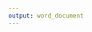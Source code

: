 ---
output: word_document
---
\documentclass[]{article}
\usepackage{lmodern}
\usepackage{amssymb,amsmath}
\usepackage{ifxetex,ifluatex}
\usepackage{fixltx2e} % provides \textsubscript
\ifnum 0\ifxetex 1\fi\ifluatex 1\fi=0 % if pdftex
  \usepackage[T1]{fontenc}
  \usepackage[utf8]{inputenc}
\else % if luatex or xelatex
  \ifxetex
    \usepackage{mathspec}
    \usepackage{xltxtra,xunicode}
  \else
    \usepackage{fontspec}
  \fi
  \defaultfontfeatures{Mapping=tex-text,Scale=MatchLowercase}
  \newcommand{\euro}{€}
\fi
% use upquote if available, for straight quotes in verbatim environments
\IfFileExists{upquote.sty}{\usepackage{upquote}}{}
% use microtype if available
\IfFileExists{microtype.sty}{%
\usepackage{microtype}
\UseMicrotypeSet[protrusion]{basicmath} % disable protrusion for tt fonts
}{}
\usepackage[margin=1in]{geometry}
\usepackage{graphicx}
\makeatletter
\def\maxwidth{\ifdim\Gin@nat@width>\linewidth\linewidth\else\Gin@nat@width\fi}
\def\maxheight{\ifdim\Gin@nat@height>\textheight\textheight\else\Gin@nat@height\fi}
\makeatother
% Scale images if necessary, so that they will not overflow the page
% margins by default, and it is still possible to overwrite the defaults
% using explicit options in \includegraphics[width, height, ...]{}
\setkeys{Gin}{width=\maxwidth,height=\maxheight,keepaspectratio}
\ifxetex
  \usepackage[setpagesize=false, % page size defined by xetex
              unicode=false, % unicode breaks when used with xetex
              xetex]{hyperref}
\else
  \usepackage[unicode=true]{hyperref}
\fi
\hypersetup{breaklinks=true,
            bookmarks=true,
            pdfauthor={Tomo Eguchi},
            pdftitle={R configuration for Windows},
            colorlinks=true,
            citecolor=blue,
            urlcolor=blue,
            linkcolor=magenta,
            pdfborder={0 0 0}}
\urlstyle{same}  % don't use monospace font for urls
\setlength{\parindent}{0pt}
\setlength{\parskip}{6pt plus 2pt minus 1pt}
\setlength{\emergencystretch}{3em}  % prevent overfull lines
\setcounter{secnumdepth}{0}

%%% Use protect on footnotes to avoid problems with footnotes in titles
\let\rmarkdownfootnote\footnote%
\def\footnote{\protect\rmarkdownfootnote}

%%% Change title format to be more compact
\usepackage{titling}

% Create subtitle command for use in maketitle
\newcommand{\subtitle}[1]{
  \posttitle{
    \begin{center}\large#1\end{center}
    }
}

\setlength{\droptitle}{-2em}
  \title{R configuration for Windows}
  \pretitle{\vspace{\droptitle}\centering\huge}
  \posttitle{\par}
  \author{Tomo Eguchi}
  \preauthor{\centering\large\emph}
  \postauthor{\par}
  \predate{\centering\large\emph}
  \postdate{\par}
  \date{2015-06-02}



\begin{document}

\maketitle


\section{A little trick for the future ease of package management
(Windows)}\label{a-little-trick-for-the-future-ease-of-package-management-windows}

If you are using Mac, I don't know how this would affect. You need to
look around on the Internet when you have problems finding libraries.

We'll use many different packages and they need to be updated
frequently. When R comes out with a major update, libraries need to be
found by R. They don't seem to have an automatic way of keeping track of
libraries. I have been lazy not to add ``path'' information to the R
startup. Now, I'm teaching how to use R, I thought it would be best to
pass on this information so that you won't have to deal with the
headache in the future. You may need your Administrator access.

Open ``Control Panel''

\includegraphics{Control_Panel1_a.png}

Select ``User Accounts''

\includegraphics{User_Accounts_a.png}

Select ``Change my environment variables'' on the left-hand panel:

\includegraphics{Enviro_Vars_a.png}

Click on ``New\ldots{}'' on the top half, then type in ``R\_LIBS_USER''
(without quotation marks) for ``Variable name'' and
``\%USERPROFILE\%\textbackslash{}AppData\textbackslash{}Local\textbackslash{}R''
for ``Variable value'' and click ``OK'':

\includegraphics{Enviro_Vars2_a.png}

Then, create the folder by going to the path, in my case
``C:\textbackslash{}Users\textbackslash{}t\_e\textbackslash{}AppData\textbackslash{}Local''
and create a new folder and name it ``R''.

\includegraphics{New_Folder_a.png}

You see an ``R'' folder already in the picture because I already had it.

\end{document}
